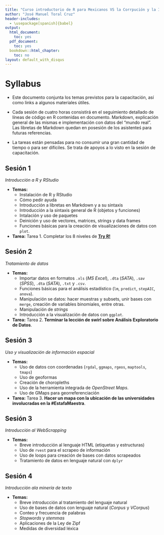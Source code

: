 ```yaml
---
title: "Curso introductorio de R para Mexicanos VS la Corrpución y la Impunidad"
author: "José Manuel Toral Cruz"
header-includes:
  - \usepackage[spanish]{babel}
output:
  html_document:
    toc: yes
  pdf_document:
    toc: yes
  bookdown::html_chapter:
    toc: no
layout: default_with_disqus
---
```





# Syllabus  

* Este documento conjunta los temas previstos para la capacitación, así como links a algunos materiales útiles. 

* Cada sesión de cuatro horas consistirá en el seguimiento detallado de líneas de código en R contenidas en documento. Markdown, explicación general de las mismas e implementación con datos del "mundo real". Las libretas de Markdown quedan en posesión de los asistenteś para futuras referencias.

* La tareas están pensadas para no consumir una gran cantidad de tiempo o para ser difíciles. Se trata de apoyos a lo visto en la sesión de capacitación.


## Sesión 1 

_Introducción a R y RStudio_

* __Temas:__
    + Instalación de R y RStudio
    + Cómo pedir ayuda
    + Introducción a libretas en Markdown y a su sintaxis
    + Introducción a la sintaxis general de R (objetos y funciones)
    + Intalación y uso de paquetes
    + Deinición y uso de vectores, matrices, strings y data frames
    + Funciones básicas para la creación de visualizaciones de datos con `plot`.
    
* __Tarea:__ Tarea 1.  Completar los 8 niveles de [**Try R!**](http://tryr.codeschool.com)



## Sesión 2 


_Tratamiento de datos_

* __Temas:__
    + Importar datos en formatos `.xls` (*MS Excel*), `.dta` (*SATA*), `.sav` (*SPSS*), `.dta` (*SATA*), `.txt` y `.csv`.
    + Funciones básicas para el análisis estadístico (`lm`, `predict`, `stepAIC`, `anova`).
    + Manipulación se datos: hacer muestras y subsets, unir bases con `merge`, creación de variables binomiales, entre otras.
    + Manipulación de *strings*
    + Introducción a la visualización de datos con `ggplot`.
* __Tarea:__ Tarea 2.  **Terminar la lección de  swirl sobre Análisis Exploratorio de Datos**.



## Sesión 3 

_Uso y visualización de información espacial_

* __Temas:__
    + Uso de datos con coordenadas (`rgdal`, `ggmaps`, `rgeos`, `maptools`, `tmaps`)
    + Uso de geoformas
    + Creación de choropleths
    + Uso de la herramienta integrada de *OpenStreet Maps*.
    + Uso de GMaps para georreferenciación
    
* __Tarea:__ Tarea 3.  **Hacer un mapa con la ubicación de las universidades involucradas en la #EstafaMaestra**.


## Sesión 3 

_Introducción al WebScrapping _

* __Temas:__
    + Breve introducción al lenguaje HTML (etiquetas y estructuras)
    + Uso de `rvest` para el scrapeo de información
    + Uso de loops para creación de bases con datos scrapeados
    + Tratamiento de datos en lenguaje natural con `dplyr`
    
    
## Sesión 4 


_Introducción ala minería de texto_

* __Temas:__
    + Breve introducción al tratamiento del lenguaje natural
    + Uso de bases de datos con lenguaje natural (*Corpus* y *VCorpus*)
    + Conteo y frecuencia de palabras
    + *Stopwords* y *stemmas*
    + Aplicaciones de la Ley de Zipf
    + Medidas de diversidad léxica
    





